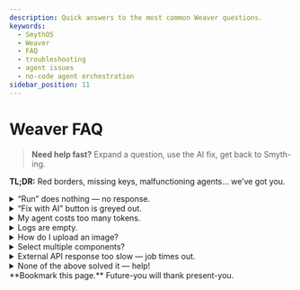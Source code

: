 ```yaml
---
description: Quick answers to the most common Weaver questions.
keywords:
  - SmythOS
  - Weaver
  - FAQ
  - troubleshooting
  - agent issues
  - no-code agent orchestration
sidebar_position: 11
---
```


# Weaver FAQ
> **Need help fast?** Expand a question, use the AI fix, get back to Smyth-ing.

<InfoCallout> **TL;DR:** Red borders, missing keys, malfunctioning agents... we’ve got you. </InfoCallout>

<Divider/>

<details>
<summary> “Run” does nothing — no response.</summary>

**Cause** — Model timeout or empty prompt.  
**Fix**

1. Check your internet connection.  
2. Shorten the prompt (under 2 000 chars).  
3. Reload the page; Weaver auto-saves the last draft.
</details>

<details>
<summary> “Fix with AI” button is greyed out.</summary>

The button appears only when **at least one component is selected** *and* debug logs contain an error.  
Select a red-border node, or multi-select with <kbd>Cmd/Ctrl</kbd>.
</details>

<details>
<summary> My agent costs too many tokens.</summary>

1. **Analytics → Model Usage** → identify agent & skill.  
3. See <DocLink to="/docs/account-management/model-rates">Model Rates</DocLink>.
</details>

<details>
<summary> Logs are empty.</summary>

Toggle **Debug** before hitting **Run** — logs capture only after activation.
</details>

<details>
<summary> How do I upload an image?</summary>

Drag-and-drop PNG/JPG/SVG into chat; Weaver converts to base64 and passes to the **ImageGenerator** skill automatically.
</details>

<details>
<summary> Select multiple components?</summary>

Hold <kbd>Cmd</kbd> / <kbd>Ctrl</kbd> while clicking each component — or drag a selection box starting on empty canvas.
</details>

<details>
<summary> External API response too slow — job times out.</summary>

Increase **Maximum Wait Time** in APICall settings or move the call to an **Async → Await** pattern.
</details>

<details>
<summary> None of the above solved it — help!</summary>

Jump into **#support** on Discord. Weaver support crew is powered by ☕ and memes.
</details>
<Divider/>

<InfoCallout>
**Bookmark this page.** Future-you will thank present-you.
</InfoCallout>